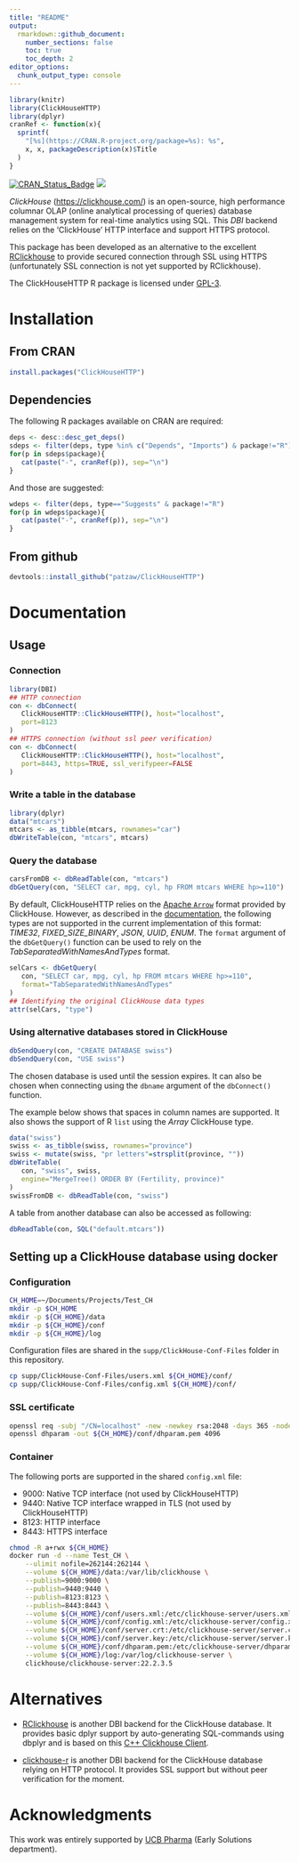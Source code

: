 ```yaml
---
title: "README"
output: 
  rmarkdown::github_document:
    number_sections: false
    toc: true
    toc_depth: 2
editor_options: 
  chunk_output_type: console
---
```


```r
library(knitr)
library(ClickHouseHTTP)
library(dplyr)
cranRef <- function(x){
  sprintf(
    "[%s](https://CRAN.R-project.org/package=%s): %s",
    x, x, packageDescription(x)$Title
  )
}
```

[![CRAN_Status_Badge](http://www.r-pkg.org/badges/version/ClickHouseHTTP)](https://cran.r-project.org/package=ClickHouseHTTP)
[![](http://cranlogs.r-pkg.org/badges/ClickHouseHTTP)](https://cran.r-project.org/package=ClickHouseHTTP)

*ClickHouse* (<https://clickhouse.com/>)
is an open-source, high performance columnar
OLAP (online analytical processing of queries) database management system
for real-time analytics using SQL. This *DBI* backend
relies on the 'ClickHouse' HTTP interface and support HTTPS protocol.

This package has been developed as an alternative to the
excellent [RClickhouse](https://github.com/IMSMWU/RClickhouse) to provide
secured connection through SSL using HTTPS
(unfortunately SSL connection is not yet supported by RClickhouse).

The ClickHouseHTTP R package is licensed under
[GPL-3](https://www.gnu.org/licenses/gpl-3.0.en.html).

# Installation

## From CRAN

```r
install.packages("ClickHouseHTTP")
```

## Dependencies

The following R packages available on CRAN are required:

```r
deps <- desc::desc_get_deps()
sdeps <- filter(deps, type %in% c("Depends", "Imports") & package!="R")
for(p in sdeps$package){
   cat(paste("-", cranRef(p)), sep="\n")
}
```

And those are suggested:

```r
wdeps <- filter(deps, type=="Suggests" & package!="R")
for(p in wdeps$package){
   cat(paste("-", cranRef(p)), sep="\n")
}
```

## From github

```r
devtools::install_github("patzaw/ClickHouseHTTP")
```

# Documentation

## Usage

### Connection

```r
library(DBI)
## HTTP connection
con <- dbConnect(
   ClickHouseHTTP::ClickHouseHTTP(), host="localhost",
   port=8123
)
## HTTPS connection (without ssl peer verification)
con <- dbConnect(
   ClickHouseHTTP::ClickHouseHTTP(), host="localhost",
   port=8443, https=TRUE, ssl_verifypeer=FALSE
)
```

### Write a table in the database

```r
library(dplyr)
data("mtcars")
mtcars <- as_tibble(mtcars, rownames="car")
dbWriteTable(con, "mtcars", mtcars)
```

### Query the database

```r
carsFromDB <- dbReadTable(con, "mtcars")
dbGetQuery(con, "SELECT car, mpg, cyl, hp FROM mtcars WHERE hp>=110")
```

By default, ClickHouseHTTP relies on the
[Apache `Arrow`](https://arrow.apache.org/) format provided by ClickHouse.
However, as described in the
[documentation](https://clickhouse.com/docs/en/interfaces/formats/#data-format-arrow),
the following types are not supported in the current implementation of
this format: *TIME32*, *FIXED_SIZE_BINARY*, *JSON*, *UUID*, *ENUM*.
The `format` argument of the `dbGetQuery()` function can be used to
rely on the *TabSeparatedWithNamesAndTypes* format.

```r
selCars <- dbGetQuery(
   con, "SELECT car, mpg, cyl, hp FROM mtcars WHERE hp>=110",
   format="TabSeparatedWithNamesAndTypes"
)
## Identifying the original ClickHouse data types
attr(selCars, "type")
```

### Using alternative databases stored in ClickHouse

```r
dbSendQuery(con, "CREATE DATABASE swiss")
dbSendQuery(con, "USE swiss")
```

The chosen database is used until the session expires.
It can also be chosen when connecting using the `dbname` argument of
the `dbConnect()` function.

The example below shows that spaces in column names are supported.
It also shows the support of R `list` using the *Array* ClickHouse type.

```r
data("swiss")
swiss <- as_tibble(swiss, rownames="province")
swiss <- mutate(swiss, "pr letters"=strsplit(province, ""))
dbWriteTable(
   con, "swiss", swiss,
   engine="MergeTree() ORDER BY (Fertility, province)"
)
swissFromDB <- dbReadTable(con, "swiss")
```

A table from another database can also be accessed as following:

```r
dbReadTable(con, SQL("default.mtcars"))
```

## Setting up a ClickHouse database using docker

### Configuration

```sh
CH_HOME=~/Documents/Projects/Test_CH
mkdir -p $CH_HOME
mkdir -p ${CH_HOME}/data
mkdir -p ${CH_HOME}/conf
mkdir -p ${CH_HOME}/log
```

Configuration files are shared in the `supp/ClickHouse-Conf-Files` folder in
this repository.

```sh
cp supp/ClickHouse-Conf-Files/users.xml ${CH_HOME}/conf/
cp supp/ClickHouse-Conf-Files/config.xml ${CH_HOME}/conf/
```

### SSL certificate

```sh
openssl req -subj "/CN=localhost" -new -newkey rsa:2048 -days 365 -nodes -x509 -keyout ${CH_HOME}/conf/server.key -out ${CH_HOME}/conf/server.crt
openssl dhparam -out ${CH_HOME}/conf/dhparam.pem 4096
```

### Container

The following ports are supported in the shared `config.xml` file:

- 9000: Native TCP interface (not used by ClickHouseHTTP)
- 9440: Native TCP interface wrapped in TLS (not used by ClickHouseHTTP)
- 8123: HTTP interface
- 8443: HTTPS interface

```sh
chmod -R a+rwx ${CH_HOME}
docker run -d --name Test_CH \
	--ulimit nofile=262144:262144 \
	--volume ${CH_HOME}/data:/var/lib/clickhouse \
	--publish=9000:9000 \
	--publish=9440:9440 \
	--publish=8123:8123 \
	--publish=8443:8443 \
	--volume ${CH_HOME}/conf/users.xml:/etc/clickhouse-server/users.xml \
	--volume ${CH_HOME}/conf/config.xml:/etc/clickhouse-server/config.xml \
	--volume ${CH_HOME}/conf/server.crt:/etc/clickhouse-server/server.crt \
	--volume ${CH_HOME}/conf/server.key:/etc/clickhouse-server/server.key \
	--volume ${CH_HOME}/conf/dhparam.pem:/etc/clickhouse-server/dhparam.pem \
	--volume ${CH_HOME}/log:/var/log/clickhouse-server \
	clickhouse/clickhouse-server:22.2.3.5
```


# Alternatives

- [RClickhouse](https://github.com/IMSMWU/RClickhouse) is another DBI backend
for the ClickHouse database. It provides basic dplyr support
by auto-generating SQL-commands using dbplyr and is based on this
[C++ Clickhouse Client](https://github.com/artpaul/clickhouse-cpp).

- [clickhouse-r](https://github.com/hannes/clickhouse-r) is another DBI
backend for the ClickHouse database relying on HTTP protocol. It provides
SSL support but without peer verification for the moment.

# Acknowledgments

This work was entirely supported by [UCB Pharma](https://www.ucb.com/) (Early
Solutions department).
